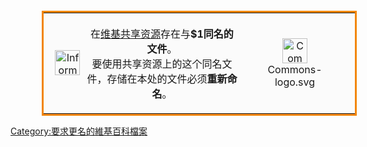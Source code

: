 <table class="metadata plainlinks" style="margin: 4px 10%; border-collapse: collapse; border: 1px solid #aaa; background: #fbfbfb;
border: 3px solid #f28500; ">
<tr>
<td style="border: none; padding: 2px 0px 2px 0.5em; text-align: center;">
<div style="width:52px;"> 
  [[File:Information_icon.svg|40x40px]]</div></td>
<td style="border: none; padding: 0.25em 0.5em; width: 100%; text-align:center;">在[[:Commons:|维基共享资源]]存在与'''$1同名的文件'''。<br />要使用共享资源上的这个同名文件，存储在本处的文件必须'''重新命名'''。</td>
<td style="border: none; padding: 2px 0.8em 2px 0px; text-align: center;"> [[File:Commons-logo.svg|40px]] </td>
</tr>
</table>
<includeonly>[[Category:要求更名的維基百科檔案|Category:要求更名的維基百科檔案]]</includeonly>